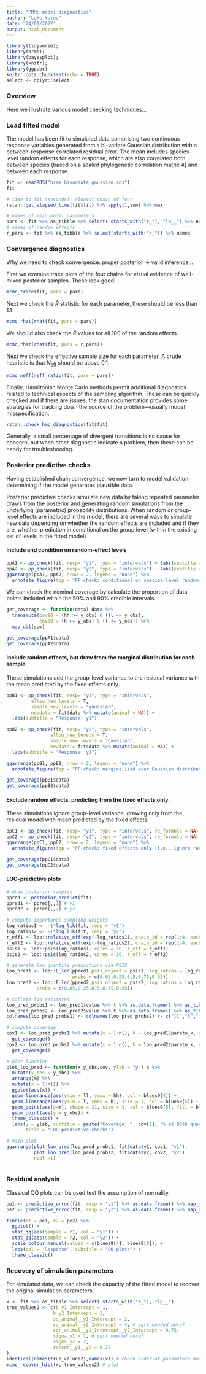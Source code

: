 ---
title: "PMM: model diagnostics"
author: "Luke Yates"
date: "24/01/2022"
output: html_document
---


```{r setup, include=FALSE}
library(tidyverse); 
library(brms); 
library(bayesplot); 
library(knitr);
library(ggpubr)
knitr::opts_chunk$set(echo = TRUE)
select <- dplyr::select
```


### Overview
Here we illustrate various model checking techniques...

### Load fitted model 
The model has been fit to simulated data comprising two continuous response variables generated from a bi-variate Gaussian distribution with a between-response correlated residual error. The mean includes species-level random effects for each response, which are also correlated both between species (based on a scaled phylogenetic correlation matrix $A$) and between each response.
```{r, warning=FALSE}
fit <- readRDS("brms_bivariate_gaussian.rds")
fit

# time to fit (seconds): slowest chain of four
rstan::get_elapsed_time(fit$fit) %>% apply(1,sum) %>% max

# names of main model parameters
pars <- fit %>% as_tibble %>% select(-starts_with("r_"),-"lp__") %>% names
# names of random effects
r_pars <- fit %>% as_tibble %>% select(starts_with("r_")) %>% names
```

### Convergence diagnostics
Why we need to check convergence: proper posterior $\Rightarrow$ valid inference...  

First we examine trace plots of the four chains for visual evidence of well-mixed posterior samples. These look good!
```{r, warning=FALSE}
mcmc_trace(fit, pars = pars)

```
Next we check the $\widehat{R}$ statistic for each parameter, these should be less than 1.1
```{r, warning=FALSE}
mcmc_rhat(rhat(fit, pars = pars))
```
  

We should also check the $\widehat{R}$ values for all 100 of the random effects.
```{r, warning=FALSE}
mcmc_rhat(rhat(fit, pars = r_pars))
```
  

Next we check the effective sample size for each parameter. A crude heuristic is that $N_{\mathrm{eff}}$ should be above 0.1.
```{r, warning=FALSE}
mcmc_neff(neff_ratio(fit, pars = pars))  
```
  

Finally, Hamiltonian Monte Carlo methods permit additional diagnostics related to technical aspects of the sampling algorithm. These can be quickly checked and if there are issues, the stan documentation provides some strategies for tracking down the source of the problem---usually model misspecification. 
```{r, warning=FALSE}
rstan::check_hmc_diagnostics(fit$fit)
```
  

Generally, a small percentage of divergent transitions is no cause for concern, but when other diagnostic indicate a problem, then these can be handy for troubleshooting. 


### Posterior predictive checks
Having established chain convergence, we now turn to model validation: determining if the model generates plausible data.

Posterior predictive checks simulate new data by taking repeated parameter draws from the posterior and generating random simulations from the underlying (parametric) probability distributions. When random or group-level effects are included in the model, there are several ways to simulate new data depending on whether the random effects are included and if they are, whether prediction in conditional on the group level (within the existing set of levels in the fitted model)

#### Include and condition on random-effect levels

```{r, message=FALSE}
ppA1 <- pp_check(fit, resp= "y1", type = "intervals") + labs(subtitle = "Response: y1")
ppA2 <- pp_check(fit, resp= "y2", type = "intervals") + labs(subtitle = "Response: y2")
ggarrange(ppA1, ppA2, nrow = 2, legend = "none") %>% 
  annotate_figure(top = "PP-check: conditional on species-level random-intercept estimates")
```
  

We can check the nominal coverage by calculate the proportion of data points included within the 50% and 90% credible intervals. 
```{r}
get_coverage <- function(data) data %>%
  transmute(cov90 = (hh >= y_obs) & (ll <= y_obs),
            cov50 = (h >= y_obs) & (l <= y_obs)) %>% 
  map_dbl(sum)

get_coverage(ppA1$data)
get_coverage(ppA2$data)
```

#### Include random effects, but draw from the marginal distribution for each sample
These simulations add the group-level variance to the residual variance with the mean predicted by the fixed effects only. 

```{r, message=FALSE}
ppB1 <- pp_check(fit, resp= "y1", type = "intervals", 
         allow_new_levels = T, 
         sample_new_levels = "gaussian",
         newdata = fit$data %>% mutate(animal = NA)) + 
  labs(subtitle = "Response: y1")

ppB2 <- pp_check(fit, resp= "y2", type = "intervals", 
                allow_new_levels = T, 
                sample_new_levels = "gaussian",
                newdata = fit$data %>% mutate(animal = NA)) + 
  labs(subtitle = "Response: y2")

ggarrange(ppB1, ppB2, nrow = 2, legend = "none") %>% 
  annotate_figure(top = "PP-check: marginalised over Gaussian distribution of random effects")

get_coverage(ppB1$data)
get_coverage(ppB2$data)

```


#### Exclude random effects, predicting from the fixed effects only.
These simulations ignore group-level variance, drawing only from the residual model with mean predicted by the fixed effects.

```{r, message=FALSE}
ppC1 <- pp_check(fit, resp= "y1", type = "intervals", re_formula = NA) + labs(subtitle = "Response: y1")
ppC2 <- pp_check(fit, resp= "y2", type = "intervals", re_formula = NA) + labs(subtitle = "Response: y2")
ggarrange(ppC1, ppC2, nrow = 2, legend = "none") %>% 
  annotate_figure(top = "PP-check: fixed effects only (i.e., ignore random effects by setting them to zero)")

get_coverage(ppC1$data)
get_coverage(ppC2$data)
```

#### LOO-predictive plots

```{r, cache=TRUE}
# draw posterior samples
ppred <- posterior_predict(fit)
ppred1 <- ppred[,,1] # y1
ppred2 <- ppred[,,2] # y2

# compute importance sampling weights
log_ratios1 <- -1*log_lik(fit, resp = "y1")
log_ratios2 <- -1*log_lik(fit, resp = "y2")
r_eff1 <- loo::relative_eff(exp(-log_ratios1), chain_id = rep(1:4, each = 1000))
r_eff2 <- loo::relative_eff(exp(-log_ratios2), chain_id = rep(1:4, each = 1000))
psis1 <- loo::psis(log_ratios1, cores = 10, r_eff = r_eff1)
psis2 <- loo::psis(log_ratios2, cores = 10, r_eff = r_eff2)

# generate loo quantile predictions via PSIS
loo_pred1 <- loo::E_loo(ppred1,psis_object = psis1, log_ratios = log_ratios1, type = "quantile", 
                        probs = c(0.05,0.25,0.5,0.75,0.95))
loo_pred2 <- loo::E_loo(ppred2,psis_object = psis2, log_ratios = log_ratios2, type = "quantile", 
           probs = c(0.05,0.25,0.5,0.75,0.95))

# collate loo estimates
loo_pred_probs1 <- loo_pred1$value %>% t %>% as.data.frame() %>% as_tibble()
loo_pred_probs2 <- loo_pred2$value %>% t %>% as.data.frame() %>% as_tibble()
colnames(loo_pred_probs1) <- colnames(loo_pred_probs2) <- c("ll","l","m","h","hh")

# compute coverage
cov1 <- loo_pred_probs1 %>% mutate(x = 1:n(), k = loo_pred1$pareto_k, y_obs = fit$data$y1) %>% 
  get_coverage()
cov2 <- loo_pred_probs2 %>% mutate(x = 1:n(), k = loo_pred2$pareto_k, y_obs = fit$data$y2) %>% 
  get_coverage()

# plot function
plot_loo_pred <- function(x,y_obs,cov, ylab = "y") x %>%  
  mutate(y_obs = y_obs) %>% 
  arrange(m) %>% 
  mutate(x = 1:n()) %>% 
  ggplot(aes(x)) +
  geom_linerange(aes(ymin = ll, ymax = hh), col = blues9[4]) +
  geom_linerange(aes(ymin = l, ymax = h), size = 1, col = blues9[5]) +
  geom_point(aes(y=m), shape = 21, size = 3, col = blues9[5], fill = blues9[2]) +
  geom_point(aes(y = y_obs)) +
  theme_classic() +
  labs(y = ylab, subtitle = paste("Coverage: ", cov[1], "% at 90th quantile, ",cov[2],"% at 50th quantile"),
       title = "LOO-predictive checks")

# main plot
ggarrange(plot_loo_pred(loo_pred_probs1, fit$data$y1, cov1, "y1"),
          plot_loo_pred(loo_pred_probs2, fit$data$y2, cov2, "y2"),
          ncol =1)



```




### Residual analysis
Classical QQ plots can be used test the assumption of normality.
```{r}
pe1 <- predictive_error(fit, resp = "y1") %>% as.data.frame() %>% map_dbl(mean)
pe2 <- predictive_error(fit, resp = "y2") %>% as.data.frame() %>% map_dbl(mean)

tibble(r1 = pe1, r2 = pe2) %>% 
  ggplot() + 
  stat_qq(aes(sample = r1, col = "y1")) +
  stat_qq(aes(sample = r2, col = "y2")) +
  scale_colour_manual(values = c(blues9[4], blues9[8])) +
  labs(col = "Response", subtitle = "QQ plots") +
  theme_classic()
```


### Recovery of simulation parameters
For simulated data, we can check the capacity of the fitted model to recover the original simulation parameters.
```{r}
x <- fit %>% as_tibble %>% select(-starts_with("r_"),-"lp__")
true_values2 <- c(b_y1_Intercept = 1,
                 b_y2_Intercept = 2,
                 sd_animal__y1_Intercept = 2,
                 sd_animal__y2_Intercept = 4, # sqrt needed here?
                 cor_animal__y1_Intercept__y2_Intercept = 0.75,
                 sigma_y1 = 1, # sqrt needed here?
                 sigma_y2 = 2,
                 rescor__y1__y2 = 0.25
)
identical(names(true_values2),names(x)) # check order of parameters match
mcmc_recover_hist(x, true_values2) # plot
```
